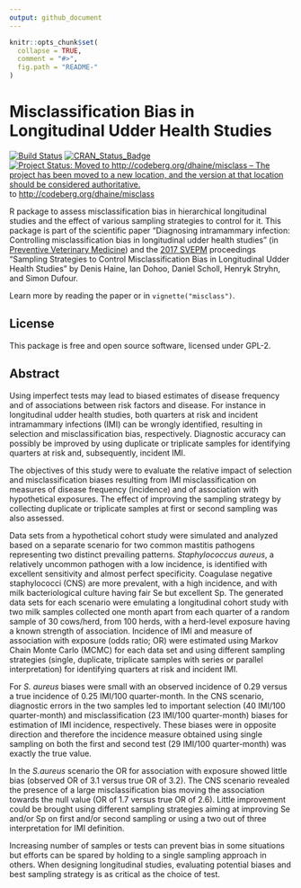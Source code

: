 ```yaml
---
output: github_document
---
```


<!-- README.md is generated from README.Rmd. Please edit that file -->

```r
knitr::opts_chunk$set(
  collapse = TRUE,
  comment = "#>",
  fig.path = "README-"
)
```

# Misclassification Bias in Longitudinal Udder Health Studies

[![Build
Status](https://travis-ci.org/dhaine/misclass.svg?branch=master)](https://travis-ci.org/dhaine/misclass)
[![CRAN_Status_Badge](http://www.r-pkg.org/badges/version/misclass)](https://cran.r-project.org/package=misclass)
[![Project Status: Moved to http://codeberg.org/dhaine/misclass – The project has been moved to a new location, and the version at that location should be considered authoritative.](https://www.repostatus.org/badges/latest/moved.svg)](https://www.repostatus.org/#moved) to [http://codeberg.org/dhaine/misclass](http://codeberg.org/dhaine/misclass)


R package to assess misclassification bias in hierarchical longitudinal studies
and the effect of various sampling strategies to control for it.
This package is part of the scientific paper "Diagnosing intramammary infection:
Controlling misclassification bias in longitudinal udder health studies" (in
[Preventive Veterinary
Medicine](https://doi.org/10.1016/j.prevetmed.2017.11.010)) and the [2017
SVEPM](http://www.svepm2017.org/) proceedings "Sampling Strategies to Control
Misclassification Bias in Longitudinal Udder Health Studies" by Denis Haine, Ian
Dohoo, Daniel Scholl, Henryk Stryhn, and Simon Dufour.

Learn more by reading the paper or in `vignette("misclass")`.

## License

This package is free and open source software, licensed under GPL-2.

## Abstract

Using imperfect tests may lead to biased estimates of disease frequency and of
associations between risk factors and disease.
For instance in longitudinal udder health studies, both quarters at risk and
incident intramammary infections (IMI) can be wrongly identified, resulting in
selection and misclassification bias, respectively.
Diagnostic accuracy can possibly be improved by using duplicate or triplicate
samples for identifying quarters at risk and, subsequently, incident IMI.

The objectives of this study were to evaluate the relative impact of selection
and misclassification biases resulting from IMI misclassification on measures of
disease frequency (incidence) and of association with hypothetical exposures.
The effect of improving the sampling strategy by collecting duplicate or
triplicate samples at first or second sampling was also assessed.

Data sets from a hypothetical cohort study were simulated and analyzed based on
a separate scenario for two common mastitis pathogens representing two distinct
prevailing patterns.
*Staphylococcus aureus*, a relatively uncommon pathogen with a low incidence, is
identified with excellent sensitivity and almost perfect specificity.
Coagulase  negative staphylococci (CNS) are more prevalent, with a high
incidence, and with milk bacteriological culture having fair Se but excellent
Sp.
The generated data sets for each scenario were emulating a longitudinal cohort
study with two milk samples collected one month apart from each quarter of a
random sample of 30 cows/herd, from 100 herds, with a herd-level exposure having
a known strength of association.
Incidence of IMI and measure of association with exposure (odds ratio; OR) were
estimated using Markov Chain Monte Carlo (MCMC) for each data set and using
different sampling strategies (single, duplicate, triplicate samples with series
or parallel interpretation) for identifying quarters at risk and incident IMI.

For *S. aureus* biases were small with an observed incidence of 0.29 versus a
true incidence of 0.25 IMI/100 quarter-month.
In the CNS scenario, diagnostic errors in the two samples led to important
selection (40 IMI/100 quarter-month) and misclassification (23 IMI/100
quarter-month) biases for estimation of IMI incidence, respectively.
These biases were in opposite direction and therefore the incidence measure
obtained using single sampling on both the first and second test (29 IMI/100
quarter-month) was exactly the true value.

In the *S.aureus* scenario the OR for association with exposure showed little
bias (observed OR of 3.1 versus true OR of 3.2).
The CNS scenario revealed the presence of a large misclassification bias moving
the association towards the null value (OR of 1.7 versus true OR of 2.6).
Little improvement could be brought using different sampling strategies aiming
at improving Se and/or Sp on first and/or second sampling or using a two out of
three interpretation for IMI definition.

Increasing number of samples or tests can prevent bias in some situations but
efforts can be spared by holding to a single sampling approach in others.
When designing longitudinal studies, evaluating potential biases and best sampling
strategy is as critical as the choice of test.
